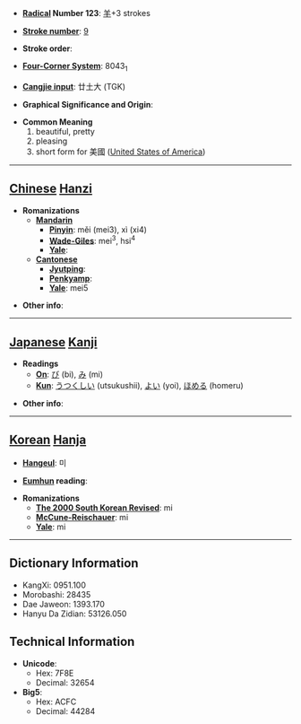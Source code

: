 * '''[[Wiktionary:Chinese radical index| Radical]] Number 123''': [[Wiktionary:Chinese radical index 羊|羊]]+3 strokes

* '''[[Wiktionary:Chinese total strokes index|Stroke number]]''': [[Wiktionary:Chinese total strokes index 9|9]]

* '''Stroke order''': 

* '''[[Wiktionary:Chinese four corner index|Four-Corner System]]''': 8043<sub>1</sub>

* '''[[Wiktionary:Chinese Cangjie index|Cangjie input]]''': 廿土大 (TGK)

* '''Graphical Significance and Origin''': 

* '''Common Meaning'''
*#beautiful, pretty
*# pleasing
*# short form for 美國 ([[United States of America]])

----

== [[Chinese]] [[Hanzi]] ==

* '''Romanizations'''
** '''[[Mandarin]]'''
*** '''[[Pinyin]]''': měi (mei3), xì (xi4)
*** '''[[Wade-Giles]]''': mei<sup>3</sup>, hsi<sup>4</sup>
*** '''[[Yale]]''': 
** '''[[Cantonese]]'''
*** '''[[Jyutping]]''':
*** '''[[Penkyamp]]''': 
*** '''[[Yale]]''': mei5

* '''Other info''': 

----

== [[Japanese]] [[Kanji]] ==

* '''Readings'''
** '''[[On]]''': [[び]] (bi), [[み]] (mi)
** '''[[Kun]]''': [[うつくしい]] (utsukushii), [[よい]] (yoi), [[ほめる]] (homeru)

* '''Other info''':  

----

== [[Korean]] [[Hanja]] ==

* '''[[Hangeul]]''': 미

* '''[[Eumhun]] reading''': 

* '''Romanizations'''
** '''[[The 2000 South Korean Revised Romanization|The 2000 South Korean Revised]]''': mi
** '''[[McCune-Reischauer]]''': mi
** '''[[Yale]]''': mi

----

== Dictionary Information ==

* KangXi: 0951.100
* Morobashi: 28435
* Dae Jaweon: 1393.170
* Hanyu Da Zidian: 53126.050

== Technical Information ==

* '''Unicode''':
** Hex: 7F8E
** Decimal: 32654
* '''Big5''':
** Hex: ACFC
** Decimal: 44284
